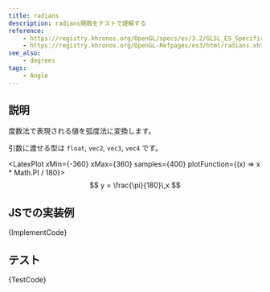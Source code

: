 ```yaml
---
title: radians
description: radians関数をテストで理解する
reference:
    - https://registry.khronos.org/OpenGL/specs/es/3.2/GLSL_ES_Specification_3.20.html#angle-and-trigonometry-functions
    - https://registry.khronos.org/OpenGL-Refpages/es3/html/radians.xhtml
see_also:
    - degrees
tags:
    - Angle
---
```



## 説明

度数法で表現される値を弧度法に変換します。

引数に渡せる型は `float`, `vec2`, `vec3`, `vec4` です。

<LatexPlot xMin={-360} xMax={360} samples={400} plotFunction={(x) => x * Math.PI / 180}>
$$
y = \frac{\pi}{180}\,x
$$
</LatexPlot>

## JSでの実装例

<CodeBlock language="ts">{ImplementCode}</CodeBlock>

## テスト

<CodeBlock language="js">{TestCode}</CodeBlock>
